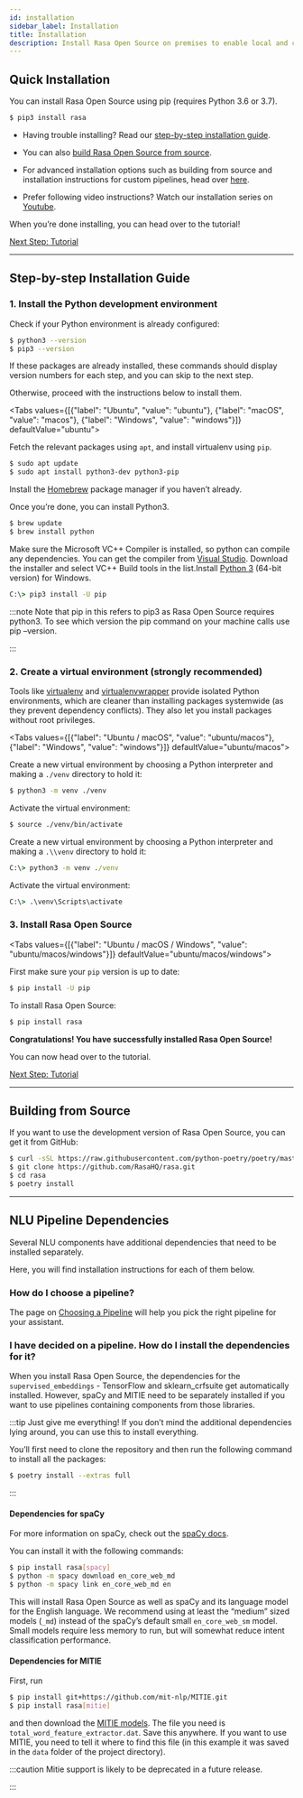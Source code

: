 ```yaml
---
id: installation
sidebar_label: Installation
title: Installation
description: Install Rasa Open Source on premises to enable local and customizable Natural Lanaguage Understanding and Dialogue Management.
---
```


## Quick Installation

You can install Rasa Open Source using pip (requires Python 3.6 or 3.7).

```bash
$ pip3 install rasa
```

* Having trouble installing? Read our [step-by-step installation guide](./installation.mdx#installation-guide).

* You can also [build Rasa Open Source from source](./installation.mdx#build-from-source).

* For advanced installation options such as building from source and installation instructions for
  custom pipelines, head over [here](./installation.mdx#pipeline-dependencies).

* Prefer following video instructions? Watch our installation series on [Youtube](https://www.youtube.com/playlist?list=PL75e0qA87dlEWUA5ToqLLR026wIkk2evk).

When you’re done installing, you can head over to the tutorial!


<a className="button button--outline button--secondary button--lg" href="rasa-tutorial">Next Step: Tutorial</a>

---

<a aria-hidden="true" tabIndex="-1" className="anchor enhancedAnchor" id="installation-guide"></a>

## Step-by-step Installation Guide

### 1. Install the Python development environment

Check if your Python environment is already configured:

```bash
$ python3 --version
$ pip3 --version
```

If these packages are already installed, these commands should display version
numbers for each step, and you can skip to the next step.

Otherwise, proceed with the instructions below to install them.

<Tabs values={[{"label": "Ubuntu", "value": "ubuntu"}, {"label": "macOS", "value": "macos"}, {"label": "Windows", "value": "windows"}]} defaultValue="ubuntu">
  <TabItem value="ubuntu">

  Fetch the relevant packages using `apt`, and install virtualenv using `pip`.

  ```bash
  $ sudo apt update
  $ sudo apt install python3-dev python3-pip
  ```

  </TabItem>
  <TabItem value="macos">

  Install the [Homebrew](https://brew.sh) package manager if you haven’t already.

  Once you’re done, you can install Python3.

  ```bash
  $ brew update
  $ brew install python
  ```

  </TabItem>
  <TabItem value="windows">

  Make sure the Microsoft VC++ Compiler is installed, so python can compile
  any dependencies. You can get the compiler from <a className="reference external"
  href="https://visualstudio.microsoft.com/visual-cpp-build-tools/"
  target="_blank">Visual Studio</a>. Download the installer and select
  VC++ Build tools in the list.Install [Python 3](https://www.python.org/downloads/windows/) (64-bit version) for Windows.

  ```bat
  C:\> pip3 install -U pip
  ```

  </TabItem>
</Tabs>

:::note
Note that pip in this refers to pip3 as Rasa Open Source requires python3. To see which version
the pip command on your machine calls use pip –version.

:::

### 2. Create a virtual environment (strongly recommended)

Tools like [virtualenv](https://virtualenv.pypa.io/en/latest/) and [virtualenvwrapper](https://virtualenvwrapper.readthedocs.io/en/latest/) provide isolated Python environments, which are cleaner than installing packages systemwide (as they prevent dependency conflicts). They also let you install packages without root privileges.

<Tabs values={[{"label": "Ubuntu / macOS", "value": "ubuntu/macos"}, {"label": "Windows", "value": "windows"}]} defaultValue="ubuntu/macos">
  <TabItem value="ubuntu/macos">

  Create a new virtual environment by choosing a Python interpreter and making a `./venv` directory to hold it:

  ```bash
  $ python3 -m venv ./venv
  ```

  Activate the virtual environment:

  ```bash
  $ source ./venv/bin/activate
  ```

  </TabItem>
  <TabItem value="windows">

  Create a new virtual environment by choosing a Python interpreter and making a `.\\venv` directory to hold it:

  ```bat
  C:\> python3 -m venv ./venv
  ```

  Activate the virtual environment:

  ```bat
  C:\> .\venv\Scripts\activate
  ```

  </TabItem>
</Tabs>

### 3. Install Rasa Open Source

<Tabs values={[{"label": "Ubuntu / macOS / Windows", "value": "ubuntu/macos/windows"}]} defaultValue="ubuntu/macos/windows">
  <TabItem value="ubuntu/macos/windows">

  First make sure your `pip` version is up to date:

  ```bash
  $ pip install -U pip
  ```

  To install Rasa Open Source:

  ```bash
  $ pip install rasa
  ```

  </TabItem>
</Tabs>

**Congratulations! You have successfully installed Rasa Open Source!**

You can now head over to the tutorial.


<a className="button button--outline button--secondary button--lg" href="rasa-tutorial">Next Step: Tutorial</a>

---

<a aria-hidden="true" tabIndex="-1" className="anchor enhancedAnchor" id="build-from-source"></a>

## Building from Source

If you want to use the development version of Rasa Open Source, you can get it from GitHub:

```bash
$ curl -sSL https://raw.githubusercontent.com/python-poetry/poetry/master/get-poetry.py | python
$ git clone https://github.com/RasaHQ/rasa.git
$ cd rasa
$ poetry install
```


---

<a aria-hidden="true" tabIndex="-1" className="anchor enhancedAnchor" id="pipeline-dependencies"></a>

## NLU Pipeline Dependencies

Several NLU components have additional dependencies that need to
be installed separately.

Here, you will find installation instructions for each of them below.

### How do I choose a pipeline?

The page on [Choosing a Pipeline](../choosing-a-pipeline.mdx) will help you pick the right pipeline
for your assistant.

### I have decided on a pipeline. How do I install the dependencies for it?

When you install Rasa Open Source, the dependencies for the `supervised_embeddings` - TensorFlow
and sklearn_crfsuite get automatically installed. However, spaCy and MITIE need to be separately installed if you want to use pipelines containing components from those libraries.

:::tip Just give me everything!
If you don’t mind the additional dependencies lying around, you can use
this to install everything.

You’ll first need to clone the repository and then run the following
command to install all the packages:

```bash
$ poetry install --extras full
```

:::

<a aria-hidden="true" tabIndex="-1" className="anchor enhancedAnchor" id="install-spacy"></a>

#### Dependencies for spaCy

For more information on spaCy, check out the [spaCy docs](https://spacy.io/usage/models).

You can install it with the following commands:

```bash
$ pip install rasa[spacy]
$ python -m spacy download en_core_web_md
$ python -m spacy link en_core_web_md en
```

This will install Rasa Open Source as well as spaCy and its language model
for the English language. We recommend using at least the
“medium” sized models (`_md`) instead of the spaCy’s
default small `en_core_web_sm` model. Small models require less
memory to run, but will somewhat reduce intent classification performance.

<a aria-hidden="true" tabIndex="-1" className="anchor enhancedAnchor" id="install-mitie"></a>

#### Dependencies for MITIE

First, run

```bash
$ pip install git+https://github.com/mit-nlp/MITIE.git
$ pip install rasa[mitie]
```

and then download the
[MITIE models](https://github.com/mit-nlp/MITIE/releases/download/v0.4/MITIE-models-v0.2.tar.bz2).
The file you need is `total_word_feature_extractor.dat`. Save this
anywhere. If you want to use MITIE, you need to
tell it where to find this file (in this example it was saved in the
`data` folder of the project directory).

:::caution
Mitie support is likely to be deprecated in a future release.

:::
